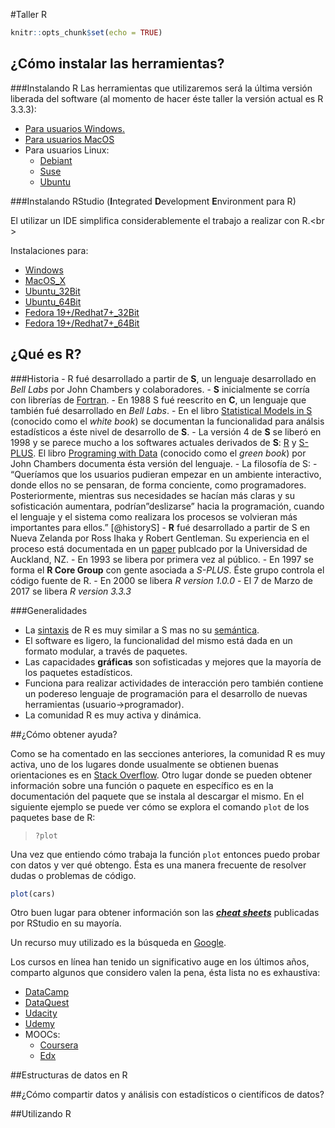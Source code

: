 #Taller R

```r
knitr::opts_chunk$set(echo = TRUE)
```

## ¿Cómo instalar las herramientas?
###Instalando R
Las herramientas que utilizaremos será la última versión liberada del software (al momento de hacer éste taller la versión actual es R 3.3.3):

  - [Para usuarios Windows.](https://cran.r-project.org/bin/windows/base/)
  - [Para usuarios MacOS](https://cran.r-project.org/bin/macosx/)
  - Para usuarios Linux:
    - [Debiant](https://cran.r-project.org/bin/linux/debian/)
    - [Suse](https://cran.r-project.org/bin/linux/suse/)
    - [Ubuntu](https://cran.r-project.org/bin/linux/ubuntu/)

###Instalando RStudio (**I**ntegrated **D**evelopment **E**nvironment para R)

El utilizar un IDE simplifica considerablemente el trabajo a realizar con R.<br \>

Instalaciones para:

  - [Windows](https://download1.rstudio.org/RStudio-1.0.136.exe)
  - [MacOS_X](https://download1.rstudio.org/RStudio-1.0.136.dmg)
  - [Ubuntu_32Bit](https://download1.rstudio.org/rstudio-1.0.136-i386.deb)
  - [Ubuntu_64Bit](https://download1.rstudio.org/rstudio-1.0.136-amd64.deb)
  - [Fedora 19+/Redhat7+_32Bit](https://download1.rstudio.org/rstudio-1.0.136-i686.rpm)
  - [Fedora 19+/Redhat7+_64Bit](https://download1.rstudio.org/rstudio-1.0.136-x86_64.rpm)


## ¿Qué es R?
###Historia
  - R fué desarrollado a partir de **S**, un lenguaje desarrollado en *Bell Labs* por John Chambers y colaboradores.
    - **S** inicialmente se corría con librerías de [Fortran](https://en.wikipedia.org/wiki/Fortran).
    - En 1988 S fué reescrito en **C**, un lenguaje que también fué desarrollado en *Bell Labs*.
    - En el libro [Statistical Models in S](https://www.amazon.com/Statistical-Models-J-M-Chambers/dp/0412053012/ref=sr_1_1?s=books&ie=UTF8&qid=1489359240&sr=1-1&keywords=Statistical+models+in+S) (conocido como el *white book*) se documentan la funcionalidad para análsis estadísticos a éste nivel de desarrollo de **S**.
    - La versión 4 de **S** se liberó en 1998 y se parece mucho a los softwares actuales derivados de **S**: [R](https://www.r-project.org) y [S-PLUS](http://www.solutionmetrics.com.au/products/splus/default.html). El libro [Programing with Data](https://www.amazon.com/Programming-Data-Language-Lecture-Economics/dp/0387985034) (conocido como el *green book*) por John Chambers documenta ésta versión del lenguaje.
  - La filosofía de S:
    - "Queríamos que los usuarios pudieran empezar en un ambiente interactivo, donde ellos no se pensaran, de forma conciente, como programadores. Posteriormente, mientras sus necesidades se hacían más claras y su sofisticación aumentara, podrían "deslizarse" hacia la programación, cuando el lenguaje y el sistema como realizara los procesos se volvieran más importantes para ellos." [@historyS]
  - **R** fué desarrollado a partir de S en Nueva Zelanda por Ross Ihaka y Robert Gentleman. Su experiencia en el proceso está documentada en un [paper](https://www.stat.auckland.ac.nz/~ihaka/downloads/R-paper.pdf) publcado por la Universidad de Auckland, NZ.
  - En 1993 se libera por primera vez al público.
  - En 1997 se forma el **R Core Group** con gente asociada a *S-PLUS*. Éste grupo controla el código fuente de R.
  - En 2000 se libera *R version 1.0.0*
  - El 7 de Marzo de 2017 se libera *R version 3.3.3*

###Generalidades

  - La [sintaxis](http://librosweb.es/libro/javascript/capitulo_1/sintaxis.html) de R es muy similar a S mas no su [semántica](https://geekytheory.com/semantica-coder).
  - El software es ligero, la funcionalidad del mismo está dada en un formato modular, a través de paquetes.
  - Las capacidades **gráficas** son sofisticadas y mejores que la mayoría de los paquetes estadísticos.
  - Funciona para realizar actividades de interacción pero también contiene un podereso lenguaje de programación para el desarrollo de nuevas herramientas (usuario->programador).
  - La comunidad R es muy activa y dinámica.
    
##¿Cómo obtener ayuda?

Como se ha comentado en las secciones anteriores, la comunidad R es muy activa, uno de los lugares donde usualmente se obtienen buenas orientaciones es en [Stack Overflow](https://stackoverflow.com/questions/tagged/r).
Otro lugar donde se pueden obtener información sobre una función o paquete en específico es en la documentación del paquete que se instala al descargar el mismo. En el siguiente ejemplo se puede ver cómo se explora el comando `plot` de los paquetes base de R:

> `?plot`

Una vez que entiendo cómo trabaja la función `plot` entonces puedo probar con datos y ver qué obtengo. Ésta es una manera frecuente de resolver dudas o problemas de código.

```r
plot(cars)
```
Otro buen lugar para obtener información son las [***cheat sheets***](https://www.rstudio.com/resources/cheatsheets/) publicadas por RStudio en su mayoría.

Un recurso muy utilizado es la búsqueda en [Google](www.google.com).

Los cursos en línea han tenido un significativo auge en los últimos años, comparto algunos que considero valen la pena, ésta lista no es exhaustiva:

  - [DataCamp](https://www.datacamp.com)
  - [DataQuest](https://www.dataquest.io)
  - [Udacity](https://www.udacity.com/course/data-analysis-with-r--ud651)
  - [Udemy](https://www.udemy.com/introduction-to-r/)
  - MOOCs:
    - [Coursera](https://www.coursera.org/specializations/jhu-data-science)
    - [Edx](https://www.edx.org/xseries/data-analysis-life-sciences)

##Estructuras de datos en R

##¿Cómo compartir datos y análisis con estadísticos o científicos de datos?

##Utilizando R

